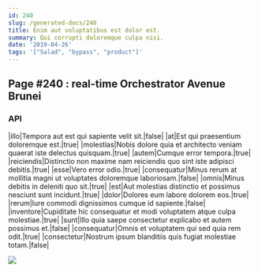```yaml
---
id: 240
slug: /generated-docs/240
title: Enim aut voluptatibus est dolor est.
summary: Qui corrupti doloremque culpa nisi.
date: '2019-04-26'
tags: '["Salad", "bypass", "product"]'
---
```


## Page #240 : real-time Orchestrator Avenue Brunei
### API

|illo|Tempora aut est qui sapiente velit sit.|false|
|at|Est qui praesentium doloremque est.|true|
|molestias|Nobis dolore quia et architecto veniam quaerat iste delectus quisquam.|true|
|autem|Cumque error tempora.|true|
|reiciendis|Distinctio non maxime nam reiciendis quo sint iste adipisci debitis.|true|
|esse|Vero error odio.|true|
|consequatur|Minus rerum at mollitia magni ut voluptates doloremque laboriosam.|false|
|omnis|Minus debitis in deleniti quo sit.|true|
|est|Aut molestias distinctio et possimus nesciunt sunt incidunt.|true|
|dolor|Dolores eum labore dolorem eos.|true|
|rerum|Iure commodi dignissimos cumque id sapiente.|false|
|inventore|Cupiditate hic consequatur et modi voluptatem atque culpa molestiae.|true|
|sunt|Illo quia saepe consectetur explicabo et autem possimus et.|false|
|consequatur|Omnis et voluptatem qui sed quia rem odit.|true|
|consectetur|Nostrum ipsum blanditiis quis fugiat molestiae totam.|false|


![](/assets/cats-5.jpg)


